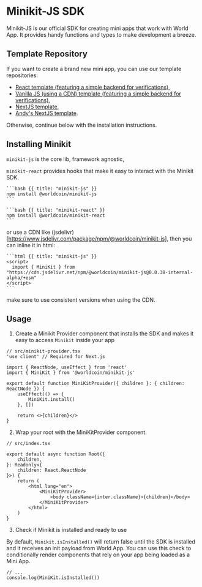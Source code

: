 # Minikit-JS SDK

Minikit-JS is our official SDK for creating mini apps that work with World App. It provides handy functions and types to make development a breeze.

## Template Repository

If you want to create a brand new mini app, you can use our template repositories:

-   [React template (featuring a simple backend for verifications)](https://github.com/new?template_name=minikit-react-template&template_owner=worldcoin),
-   [Vanilla JS (using a CDN) template (featuring a simple backend for verifications)](https://github.com/new?template_name=minikit-js-template&template_owner=worldcoin),
-   [NextJS template](https://github.com/new?template_name=minikit-next-template&template_owner=worldcoin),
-   [Andy's NextJS template](https://github.com/new?template_name=minikit-template&template_owner=andy-t-wang).

Otherwise, continue below with the installation instructions.

## Installing Minikit

`minikit-js` is the core lib, framework agnostic,

`minikit-react` provides hooks that make it easy to interact with the Minikit SDK.

<CodeGroup>

    ```bash {{ title: "minikit-js" }}
    npm install @worldcoin/minikit-js
    ```

    ```bash {{ title: "minikit-react" }}
    npm install @worldcoin/minikit-react
    ```

</CodeGroup>

or use a CDN like (jsdelivr)[https://www.jsdelivr.com/package/npm/@worldcoin/minikit-js], then you can inline it in html:

<CodeGroup>

    ```html {{ title: "minikit-js" }}
    <script>
      import { MiniKit } from "https://cdn.jsdelivr.net/npm/@worldcoin/minikit-js@0.0.38-internal-alpha/+esm"
    </script>
    ```

</CodeGroup>

make sure to use consistent versions when using the CDN.

## Usage

1. Create a Minikit Provider component that installs the SDK and makes it easy to access `Minikit` inside your app

```tsx
// src/minikit-provider.tsx
'use client' // Required for Next.js

import { ReactNode, useEffect } from 'react'
import { MiniKit } from '@worldcoin/minikit-js'

export default function MiniKitProvider({ children }: { children: ReactNode }) {
	useEffect(() => {
		MiniKit.install()
	}, [])

	return <>{children}</>
}
```

2. Wrap your root with the MiniKitProvider component.

```tsx
// src/index.tsx

export default async function Root({
	children,
}: Readonly<{
	children: React.ReactNode
}>) {
	return (
		<html lang="en">
			<MiniKitProvider>
				<body className={inter.className}>{children}</body>
			</MiniKitProvider>
		</html>
	)
}
```

3. Check if Minikit is installed and ready to use

By default, `Minikit.isInstalled()` will return false until the SDK is installed and it receives an init payload from World App. You can use this check to conditionally render components that rely on your app being loaded as a Mini App.

```tsx
// ...
console.log(MiniKit.isInstalled())
```
